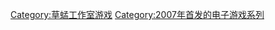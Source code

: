 {{DEFAULTSORT:No More Heroes}}
[[Category:草蜢工作室游戏|Category:草蜢工作室游戏]]
[[Category:2007年首发的电子游戏系列|Category:2007年首发的电子游戏系列]]